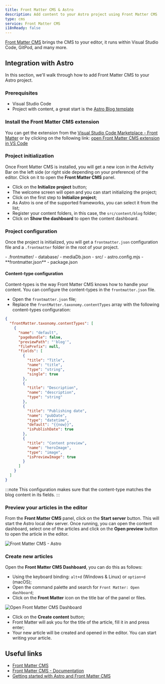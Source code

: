 ```yaml
---
title: Front Matter CMS & Astro
description: Add content to your Astro project using Front Matter CMS
type: cms
service: Front Matter CMS
i18nReady: false
---
```


[Front Matter CMS](https://frontmatter.codes/) brings the CMS to your editor, it runs within Visual Studio Code, GitPod, and many more.

## Integration with Astro

In this section, we'll walk through how to add Front Matter CMS to your Astro project.

### Prerequisites 

- Visual Studio Code
- Project with content, a great start is the [Astro Blog template](https://github.com/withastro/astro/tree/main/examples/blog)

### Install the Front Matter CMS extension

You can get the extension from the [Visual Studio Code Marketplace - Front Matter](https://marketplace.visualstudio.com/items?itemName=eliostruyf.vscode-front-matter) or by clicking on the following link: [open Front Matter CMS extension in VS Code](vscode:extension/eliostruyf.vscode-front-matter)

### Project initialization

Once Front Matter CMS is installed, you will get a new icon in the Activity Bar on the left side (or right side depending on your preference) of the editor. Click on it to open the **Front Matter CMS** panel.

- Click on the **Initialize project** button;
- The welcome screen will open and you can start initializing the project;
- Click on the first step to **Initialize project**;
- As Astro is one of the supported frameworks, you can select it from the list;
- Register your content folders, in this case, the `src/content/blog` folder;
- Click on **Show the dashboard** to open the content dashboard.

### Project configuration

Once the project is initialized, you will get a `frontmatter.json` configuration file and a `.frontmatter` folder in the root of your project.

<FileTree title="Project Structure">
- .frontmatter/
  - database/
    - mediaDb.json
- src/
- astro.config.mjs
- **frontmatter.json**
- package.json
</FileTree>

#### Content-type configuration

Content-types is the way Front Matter CMS knows how to handle your content. You can configure the content-types in the `frontmatter.json` file. 

- Open the `frontmatter.json` file;
- Replace the `frontMatter.taxonomy.contentTypes` array with the following content-types configuration:

```json title="frontmatter.json"
{
  "frontMatter.taxonomy.contentTypes": [
    {
      "name": "default",
      "pageBundle": false,
      "previewPath": "'blog'",
      "filePrefix": null,
      "fields": [
        {
          "title": "Title",
          "name": "title",
          "type": "string",
          "single": true
        },
        {
          "title": "Description",
          "name": "description",
          "type": "string"
        },
        {
          "title": "Publishing date",
          "name": "pubDate",
          "type": "datetime",
          "default": "{{now}}",
          "isPublishDate": true
        },
        {
          "title": "Content preview",
          "name": "heroImage",
          "type": "image",
          "isPreviewImage": true
        }
      ]
    }
  ]
}
```

:::note
This configuration makes sure that the content-type matches the blog content in its fields.
:::

### Preview your articles in the editor

From the **Front Matter CMS** panel, click on the **Start server** button. This will start the Astro local dev server. Once running, you can open the content dashboard, select one of the articles and click on the **Open preview** button to open the article in the editor.

![Front Matter CMS - Astro](/cms/frontmatter-cms/astro-preview-frontmatter-cms.png)

### Create new articles

Open the **Front Matter CMS Dashboard**, you can do this as follows: 

- Using the keyboard binding: `alt+d` (Windows & Linux) or `option+d` (macOS);
- Open the command palette and search for `Front Matter: Open dashboard`;
- Click on the **Front Matter** icon on the title bar of the panel or files.

![Open Front Matter CMS Dashboard](/cms/frontmatter-cms/frontmatter-open-dashboard.png)

- Click on the **Create content** button;
- Front Matter will ask you for the title of the article, fill it in and press enter;
- Your new article will be created and opened in the editor. You can start writing your article.

## Useful links

- [Front Matter CMS](https://frontmatter.codes/)
- [Front Matter CMS - Documentation](https://frontmatter.codes/docs/)
- [Getting started with Astro and Front Matter CMS](https://youtu.be/xb6pZiier_E)
